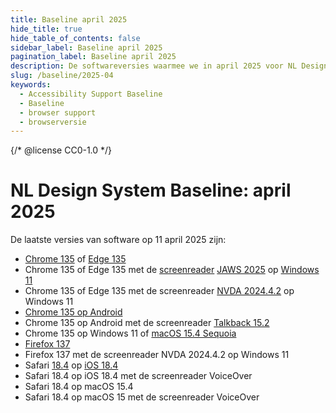 ```yaml
---
title: Baseline april 2025
hide_title: true
hide_table_of_contents: false
sidebar_label: Baseline april 2025
pagination_label: Baseline april 2025
description: De softwareversies waarmee we in april 2025 voor NL Design System testen voor Baseline support.
slug: /baseline/2025-04
keywords:
  - Accessibility Support Baseline
  - Baseline
  - browser support
  - browserversie
---
```


{/* @license CC0-1.0 */}


# NL Design System Baseline: april 2025

<BaselineIntro />

De laatste versies van software op 11 april 2025 zijn:

- [Chrome 135](https://chromereleases.googleblog.com/2025/04/stable-channel-update-for-desktop_8.html) of [Edge 135](https://learn.microsoft.com/en-us/deployedge/microsoft-edge-relnote-stable-channel#version-1350317966-april-9-2025)
- Chrome 135 of Edge 135 met de [screenreader](/woordenlijst/#screenreader) [JAWS 2025](https://support.freedomscientific.com/Downloads/JAWS/JAWSWhatsNew?version=2025) op [Windows 11](https://www.microsoft.com/en-us/software-download/windows11)
- Chrome 135 of Edge 135 met de screenreader [NVDA 2024.4.2](https://www.nvaccess.org/post/nvda-2024-4-2/) op Windows 11
- [Chrome 135 op Android](https://chromereleases.googleblog.com/2025/04/chrome-for-android-update_01999735124.html)
- Chrome 135 op Android met de screenreader [Talkback 15.2](https://play.google.com/store/apps/details?id=com.google.android.marvin.talkback&hl=en)
- Chrome 135 op Windows 11 of [macOS 15.4 Sequoia](https://developer.apple.com/documentation/macos-release-notes/macos-15_4-release-notes)
- [Firefox 137](https://www.mozilla.org/en-US/firefox/137.0.1/releasenotes/)
- Firefox 137 met de screenreader NVDA 2024.4.2 op Windows 11
- Safari [18.4](https://developer.apple.com/documentation/safari-release-notes/safari-18_4-release-notes) op [iOS 18.4](https://developer.apple.com/documentation/ios-ipados-release-notes/ios-ipados-18_4-release-notes)
- Safari 18.4 op iOS 18.4 met de screenreader VoiceOver
- Safari 18.4 op macOS 15.4
- Safari 18.4 op macOS 15 met de screenreader VoiceOver
